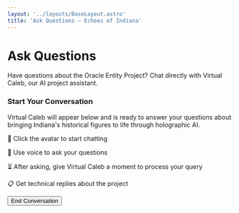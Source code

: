 ```yaml
---
layout: '../layouts/BaseLayout.astro'
title: 'Ask Questions — Echoes of Indiana'
---
```



<NavBar />

<div class="max-w-4xl mx-auto px-4 py-16">

# Ask Questions

Have questions about the Oracle Entity Project? Chat directly with Virtual Caleb, our AI project assistant.

<div class="text-center my-12">
  <div class="bg-gradient-to-r from-brand-teal/20 to-brand-magenta/20 rounded-lg p-8 border border-brand-teal/30">
    <h3 class="text-2xl font-bold mb-4 text-brand-teal">Start Your Conversation</h3>
    <p class="text-lg mb-6">Virtual Caleb will appear below and is ready to answer your questions about bringing Indiana's historical figures to life through holographic AI.</p>
    <div class="text-sm text-gray-400">
      <p>💬 Click the avatar to start chatting</p>
      <p>🎤 Use voice to ask your questions</p>
      <p>⏳ After asking, give Virtual Caleb a moment to process your query</p>
      <p>📋 Get technical replies about the project</p>
    </div>
    <div class="mt-6">
      <button onclick="location.reload()" class="bg-red-600 hover:bg-red-700 text-white px-4 py-2 rounded-lg transition-colors">
        End Conversation
      </button>
    </div>
  </div>
</div>

</div>

<HeyGenWidget />
